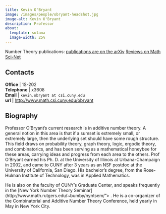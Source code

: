 ```yaml
---
title: Kevin O'Bryant
image: /images/people/obryant-headshot.jpg
image-alt: Kevin O'Bryant
description: Professor
about:
  template: solana
  image-width: 25%
---
```



Number Theory
publications: [publications are on the arXiv](http:&#x2F;&#x2F;front.math.ucdavis.edu&#x2F;author&#x2F;K.OBryant) [Reviews on Math Sci-Net](http:&#x2F;&#x2F;www.ams.org&#x2F;mathscinet&#x2F;search&#x2F;publications.html?pg1=IID&amp;s1=667411)

## Contacts

**Office**    | 1S-202     <br/>
<i class="bi bi-telephone"></i> **Telephone** | x3608<br/>
<i class="bi bi-mailbox"></i> **Email**     | `kevin.obryant at csi.cuny.edu`    <br/>
<i class="bi bi-x-diamond"></i>**url**  | [http://www.math.csi.cuny.edu/obryant](http://www.math.csi.cuny.edu/obryant)  <br/>

## Biography

Professor O'Bryant's current research is in additive number theory. A
general notion in this area is that if a sumset is extremely small,
or extremely large, then the underlying set should have some rough
structure. This field draws on probability theory, graph theory,
logic, ergodic theory, and combinatorics, and has been serving as a
mathematical honeybee for these areas, carrying ideas and progress
from each area to the others.  Prof O'Bryant earned his Ph. D. at the
University of Illinois at Urbana-Champaign in 2002, and came to CUNY
after 3 years as an NSF postdoc at the University of California, San
Diego. His bachelor's degree, from the Rose-Hulman Institute of
Technology, was in Applied Mathematics.



He is also on the faculty of CUNY's Graduate Center, and speaks
frequently in the [New York Number Theory
Seminar](http://www.math.rutgers.edu/~bumby/nyntsem/"> .  He is a
co-organizer of the Combinatorial and Additive Number Theory
Conference, held yearly in May in New York City.


